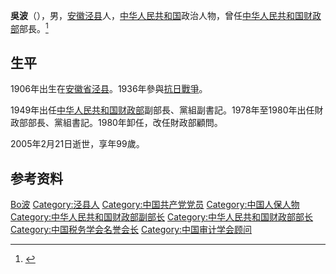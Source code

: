 {{Otheruses|other=名为吴波的其他人物|吴波}}
{{NoteTA
|1=zh-cn:王丙乾;zh-tw:王丙乾;zh-hk:王丙乾;
}}
{{Infobox officeholder
| 图像        = 
| 图像说明    = 
| 职务1       = [[中华人民共和国财政部|中华人民共和国财政部]]部长
| 就任日期1   = 1978年
| 卸任日期1   = 1980年
| 总理1       = [[华国锋|华国锋]]
| 前任1       = [[张劲夫|张劲夫]]
| 继任1       = [[王丙乾|王丙乾]]
| 职务2       = 
| 就任日期2   = 
| 卸任日期2   = 
| 前任2       = 
| 继任2       = 
| 职务3       = 
| 就任日期3   = 
| 卸任日期3   = 
| 前任3       = 
| 继任3       = 
| 职务4       = 
| 就任日期4   = 
| 卸任日期4   = 
| 前任4       = 
| 继任4       = 
| 姓名        = 王丙乾
| 原名        = 
| 出生日期    = 1906年<!-- {{birth date and age|||}} 或 {{birth year and age|}}  -->
| 出生地点    = {{QING-1889}}[[安徽省_(清)|安徽省]][[泾县|泾县]]
| 逝世日期    = {{death year and age|2005|1906}}
| 逝世地点    = {{PRC}}[[北京市|北京市]]
| 政党        = {{CPC}}
| 父母        = 
| 配偶        = <!--{{marriage|姓名|}} -->
| 子女        = 
| 亲属        = 
| 信仰        = 
| 母校        = 
| 网站        = 
| 签名        = 
| 脚注        = 
}}
'''吳波'''（{{bd|1906年||2005年|2月21日}}），男，[[安徽省|安徽]][[泾县|泾县]]人，[[中华人民共和国|中华人民共和国]]政治人物，曾任[[中华人民共和国财政部|中华人民共和国财政部]]部長。<ref>{{Cite book|title=二十世纪中国名人辞典|author=蔡开松, 于信凤主编; 曾卓明, 周溯源, 赵书刚副主编|publisher=辽宁人民出版社|year=1991|isbn=|location=沈阳|pages=}}</ref>

== 生平 ==
1906年出生在[[安徽省|安徽省]][[泾县|泾县]]。1936年參與[[中国抗日战争|抗日戰爭]]。

1949年出任[[中华人民共和国财政部|中华人民共和国财政部]]副部長、黨組副書記。1978年至1980年出任財政部部長、黨組書記。1980年卸任，改任財政部顧問。

2005年2月21日逝世，享年99歲。

== 参考资料 ==
{{reflist}}

{{start box}}
{{s-gov}}
{{s-before|[[張勁夫|張勁夫]]}}
{{s-title|[[中华人民共和国财政部|中华人民共和国财政部]]部长|1978年－1980年}} 
{{s-after|[[王丙乾|王丙乾]]}}
{{end box}}

{{中华人民共和国财政部部长}}
{{Navboxes
| title  = 吴波在[[中华人民共和国国务院|中华人民共和国国务院]]的职务
| list1  =
{{第5届国务院}}
}}
{{Navboxes
| title  = 吴波在[[中国审计学会|中国审计学会]]的职务
| list1  =
{{中国审计学会第一届理事会}}
}}
{{Navboxes
| title  = 吴波在[[中国税务学会|中国税务学会]]的职务
| list1  =
{{中国税务学会第一届理事会}}
{{中国税务学会第二届理事会}}
{{中国税务学会第三届理事会}}
{{中国税务学会第四届理事会}}
{{中国税务学会第五届理事会}}
}}

{{Authority control}}
{{DEFAULTSORT:Wu吴}}
[[Category:吳姓|Bo波]]
[[Category:泾县人|Category:泾县人]]
[[Category:中国共产党党员|Category:中国共产党党员]]
[[Category:中国人保人物|Category:中国人保人物]]
[[Category:中华人民共和国财政部副部长|Category:中华人民共和国财政部副部长]]
[[Category:中华人民共和国财政部部长|Category:中华人民共和国财政部部长]]
[[Category:中国税务学会名誉会长|Category:中国税务学会名誉会长]]
[[Category:中国审计学会顾问|Category:中国审计学会顾问]]